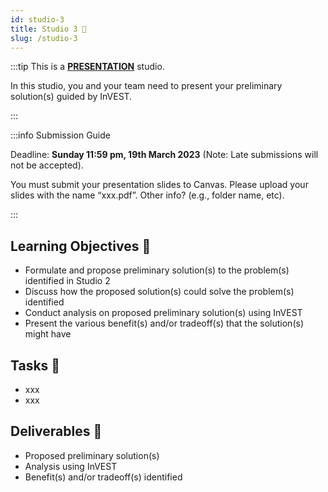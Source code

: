```yaml
---
id: studio-3
title: Studio 3 🎤
slug: /studio-3
---
```




:::tip This is a <u>**PRESENTATION**</u> studio.

In this studio, you and your team need to present your preliminary solution(s) guided by InVEST.

:::

:::info Submission Guide

Deadline: **Sunday 11:59 pm, 19th March 2023** (Note: Late submissions will not be accepted).

You must submit your presentation slides to Canvas. Please upload your slides with the name “xxx.pdf”. Other info? (e.g., folder name, etc).

:::

## Learning Objectives 🎯
- Formulate and propose preliminary solution(s) to the problem(s) identified in Studio 2
- Discuss how the proposed solution(s) could solve the problem(s) identified
- Conduct analysis on proposed preliminary solution(s) using InVEST
- Present the various benefit(s) and/or tradeoff(s) that the solution(s) might have

## Tasks 🔨
- xxx
- xxx

## Deliverables 📂
- Proposed preliminary solution(s)
- Analysis using InVEST
- Benefit(s) and/or tradeoff(s) identified

